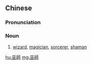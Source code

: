{{also|巫师}}
==Chinese==
{{zh-forms|s=巫师}}
{{wikipedia|lang=zh}}

===Pronunciation===
{{zh-pron
|m=wūshī
|c=mou4 si1
|mn=qz:bû-sir/xm,zz:bû-su
|cat=n
}}

===Noun===
{{zh-noun}}

# [[wizard]], [[magician]], [[sorcerer]], [[shaman]]

[[hu:巫師]]
[[mg:巫師]]